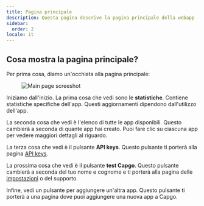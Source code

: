 ```yaml
---
title: Pagina principale
description: Questa pagina descrive la pagina principale della webapp
sidebar:
  order: 2
locale: it
---
```


## Cosa mostra la pagina principale?

Per prima cosa, diamo un'occhiata alla pagina principale:
<figure><img src="/main-page.webp" alt="Main page screeshot" /><figcaption></figcaption></figure>

Iniziamo dall'inizio. La prima cosa che vedi sono le **statistiche**. Contiene statistiche specifiche dell'app. Questi aggiornamenti dipendono dall'utilizzo dell'app.

La seconda cosa che vedi è l'elenco di tutte le app disponibili. Questo cambierà a seconda di quante app hai creato. Puoi fare clic su ciascuna app per vedere maggiori dettagli al riguardo.

La terza cosa che vedi è il pulsante **API keys**. Questo pulsante ti porterà alla pagina [API keys](/docs/webapp/api-keys/).

La prossima cosa che vedi è il pulsante **test Capgo**. Questo pulsante cambierà a seconda del tuo nome e cognome e ti porterà alla pagina delle [impostazioni](/docs/webapp/settings/) o del supporto.

Infine, vedi un pulsante per aggiungere un'altra app. Questo pulsante ti porterà a una pagina dove puoi aggiungere una nuova app a Capgo.